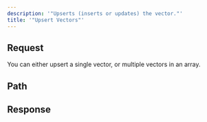 ```yaml
---
description: '"Upserts (inserts or updates) the vector."'
title: '"Upsert Vectors"'
---
```

## Request
You can either upsert a single vector, or multiple vectors in an array.
## Path
## Response